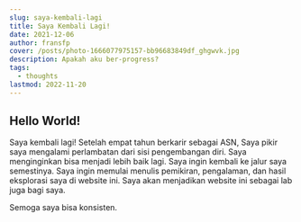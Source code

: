 ```yaml
---
slug: saya-kembali-lagi
title: Saya Kembali Lagi!
date: 2021-12-06
author: fransfp
cover: /posts/photo-1666077975157-bb96683849df_ghgwvk.jpg
description: Apakah aku ber-progress?
tags:
  - thoughts
lastmod: 2022-11-20
---
```


## **Hello World!**

Saya kembali lagi!
Setelah empat tahun berkarir sebagai ASN, Saya pikir saya mengalami perlambatan dari sisi pengembangan diri. Saya menginginkan bisa menjadi lebih baik lagi. Saya ingin kembali ke jalur saya semestinya.
Saya ingin memulai menulis pemikiran, pengalaman, dan hasil eksplorasi saya di website ini. Saya akan menjadikan website ini sebagai lab juga bagi saya.

Semoga saya bisa konsisten.
